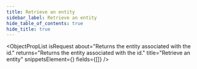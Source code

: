 ```yaml
---
title: Retrieve an entity
sidebar_label: Retrieve an entity
hide_table_of_contents: true
hide_title: true
---
```



<ObjectPropList
  isRequest
  about="Returns the entity associated with the id."
  returns="Returns the entity associated with the id."
  title="Retrieve an entity"
  snippetsElement={<EntitiesRetrieve />}
  fields={[]}
/>
